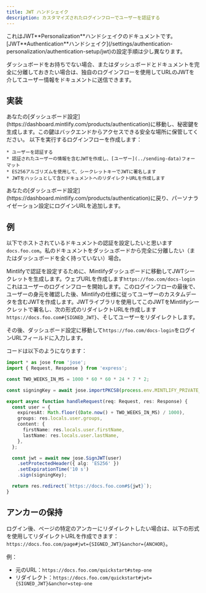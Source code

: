 ```yaml
---
title: JWT ハンドシェイク
description: カスタマイズされたログインフローでユーザーを認証する
---
```


<Info>
  これはJWT**Personalization**ハンドシェイクのドキュメントです。[JWT**Authentication**ハンドシェイク](/settings/authentication-personalization/authentication-setup/jwt)の設定手順は少し異なります。
</Info>

ダッシュボードをお持ちでない場合、またはダッシュボードとドキュメントを完全に分離しておきたい場合は、独自のログインフローを使用してURLのJWTを介してユーザー情報をドキュメントに送信できます。

## 実装

<Steps>
  <Step title="Generate a private key">
    あなたの[ダッシュボード設定](https://dashboard.mintlify.com/products/authentication)に移動し、秘密鍵を生成します。この鍵はバックエンドからアクセスできる安全な場所に保管してください。
  </Step>

  <Step title="Create a login flow">
    以下を実行するログインフローを作成します：

    * ユーザーを認証する
    * 認証されたユーザーの情報を含むJWTを作成し、[ユーザー](../sending-data)フォーマット
    * ES256アルゴリズムを使用して、シークレットキーでJWTに署名します
    * JWTをハッシュとして含むドキュメントへのリダイレクトURLを作成します
  </Step>

  <Step title="Configure your Personalization settings">
    あなたの[ダッシュボード設定](https://dashboard.mintlify.com/products/authentication)に戻り、パーソナライゼーション設定にログインURLを追加します。
  </Step>
</Steps>

## 例

以下でホストされているドキュメントの認証を設定したいと思います`docs.foo.com`。私のドキュメントをダッシュボードから完全に分離したい（またはダッシュボードを全く持っていない）場合。

Mintlifyで認証を設定するために、Mintlifyダッシュボードに移動してJWTシークレットを生成します。ウェブURLを作成します`https://foo.com/docs-login`これはユーザーのログインフローを開始します。このログインフローの最後で、ユーザーの身元を確認した後、Mintlifyの仕様に従ってユーザーのカスタムデータを含むJWTを作成します。JWTライブラリを使用してこのJWTをMintlifyシークレットで署名し、次の形式のリダイレクトURLを作成します`https://docs.foo.com#{SIGNED_JWT}`、そしてユーザーをリダイレクトします。

その後、ダッシュボード設定に移動して`https://foo.com/docs-login`をログインURLフィールドに入力します。

コードは以下のようになります：

```ts
import * as jose from 'jose';
import { Request, Response } from 'express';

const TWO_WEEKS_IN_MS = 1000 * 60 * 60 * 24 * 7 * 2;

const signingKey = await jose.importPKCS8(process.env.MINTLIFY_PRIVATE_KEY, 'ES256');

export async function handleRequest(req: Request, res: Response) {
  const user = {
    expiresAt: Math.floor((Date.now() + TWO_WEEKS_IN_MS) / 1000),
    groups: res.locals.user.groups,
    content: {
      firstName: res.locals.user.firstName,
      lastName: res.locals.user.lastName,
    },
  };

  const jwt = await new jose.SignJWT(user)
    .setProtectedHeader({ alg: 'ES256' })
    .setExpirationTime('10 s')
    .sign(signingKey);

  return res.redirect(`https://docs.foo.com#${jwt}`);
}

```

## アンカーの保持

ログイン後、ページの特定のアンカーにリダイレクトしたい場合は、以下の形式を使用してリダイレクトURLを作成できます：`https://docs.foo.com/page#jwt={SIGNED_JWT}&anchor={ANCHOR}`。

例：

* 元のURL：`https://docs.foo.com/quickstart#step-one`
* リダイレクト：`https://docs.foo.com/quickstart#jwt={SIGNED_JWT}&anchor=step-one`
